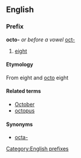 ==English==
===Prefix===
[[Category:English prefixes]]
'''octo-''' ''or before a vowel'' [[oct-]]

#[[eight]]

====Etymology====
From {{Gr.}} [[]] eight and {{L.}} [[octo]] eight

====Related terms====
*[[October]]
*[[octopus]]

====Synonyms====
* [[octa-]]